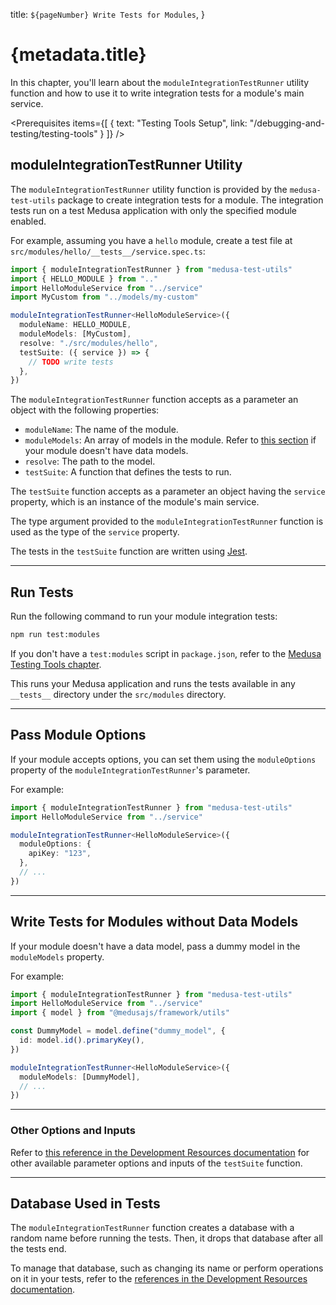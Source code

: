 
  title: `${pageNumber} Write Tests for Modules`,
}

# {metadata.title}

In this chapter, you'll learn about the `moduleIntegrationTestRunner` utility function and how to use it to write integration tests for a module's main service.

<Prerequisites
  items={[
    {
      text: "Testing Tools Setup",
      link: "/debugging-and-testing/testing-tools"
    }
  ]}
/>

## moduleIntegrationTestRunner Utility

The `moduleIntegrationTestRunner` utility function is provided by the `medusa-test-utils` package to create integration tests for a module. The integration tests run on a test Medusa application with only the specified module enabled.

For example, assuming you have a `hello` module, create a test file at `src/modules/hello/__tests__/service.spec.ts`:

```ts title="src/modules/hello/__tests__/service.spec.ts"
import { moduleIntegrationTestRunner } from "medusa-test-utils"
import { HELLO_MODULE } from ".."
import HelloModuleService from "../service"
import MyCustom from "../models/my-custom"

moduleIntegrationTestRunner<HelloModuleService>({
  moduleName: HELLO_MODULE,
  moduleModels: [MyCustom],
  resolve: "./src/modules/hello",
  testSuite: ({ service }) => {
    // TODO write tests
  },
})
```

The `moduleIntegrationTestRunner` function accepts as a parameter an object with the following properties:

- `moduleName`: The name of the module.
- `moduleModels`: An array of models in the module. Refer to [this section](#write-tests-for-modules-without-data-models) if your module doesn't have data models.
- `resolve`: The path to the model.
- `testSuite`: A function that defines the tests to run.

The `testSuite` function accepts as a parameter an object having the `service` property, which is an instance of the module's main service.

<Note title="Tip">

The type argument provided to the `moduleIntegrationTestRunner` function is used as the type of the `service` property.

</Note>

The tests in the `testSuite` function are written using [Jest](https://jestjs.io/).

---

## Run Tests

Run the following command to run your module integration tests:

```bash npm2yarn
npm run test:modules
```

<Note title="Tip">

If you don't have a `test:modules` script in `package.json`, refer to the [Medusa Testing Tools chapter](../page.mdx#add-test-commands).

</Note>

This runs your Medusa application and runs the tests available in any `__tests__` directory under the `src/modules` directory.

---

## Pass Module Options

If your module accepts options, you can set them using the `moduleOptions` property of the `moduleIntegrationTestRunner`'s parameter.

For example:

```ts
import { moduleIntegrationTestRunner } from "medusa-test-utils"
import HelloModuleService from "../service"

moduleIntegrationTestRunner<HelloModuleService>({
  moduleOptions: {
    apiKey: "123",
  },
  // ...
})
```

---

## Write Tests for Modules without Data Models

If your module doesn't have a data model, pass a dummy model in the `moduleModels` property.

For example:

```ts
import { moduleIntegrationTestRunner } from "medusa-test-utils"
import HelloModuleService from "../service"
import { model } from "@medusajs/framework/utils"

const DummyModel = model.define("dummy_model", {
  id: model.id().primaryKey(),
})

moduleIntegrationTestRunner<HelloModuleService>({
  moduleModels: [DummyModel],
  // ...
})
```

---

### Other Options and Inputs

Refer to [this reference in the Development Resources documentation](!resources!/test-tools-reference/moduleIntegrationTestRunner) for other available parameter options and inputs of the `testSuite` function.

---

## Database Used in Tests

The `moduleIntegrationTestRunner` function creates a database with a random name before running the tests. Then, it drops that database after all the tests end.

To manage that database, such as changing its name or perform operations on it in your tests, refer to the [references in the Development Resources documentation](!resources!/test-tools-reference/moduleIntegrationTestRunner).
